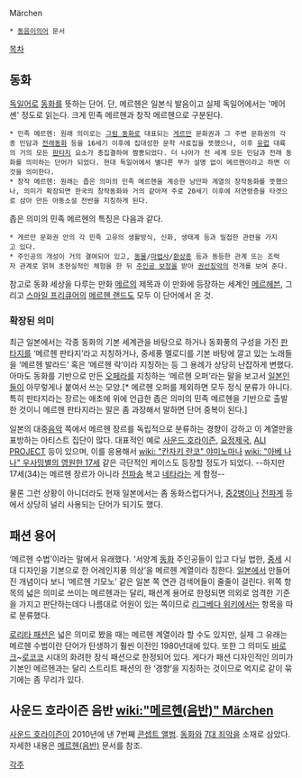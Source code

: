 Märchen
 * [[동음이의어]] 문서

[[목차]]

== 동화 ==
[[독일어]]로 [[동화]]를 뜻하는 단어. 단, 메르헨은 일본식 발음이고 실제 독일어에서는 '메어셴' 정도로 읽는다. 크게 민족 메르헨과 창작 메르헨으로 구분된다.

 * 민족 메르헨: 원래 의미로는 [[그림 동화]]로 대표되는 [[게르만]] 문화권과 그 주변 문화권의 각종 민담과 [[전래동화]] 등을 16세기 이후에 집대성한 문학 사료집을 뜻했으나, 이후 [[유럽]] 대륙의 거의 모든 [[판타지]] 요소가 총집결하여 짬뽕되었다. 더 나아가 전 세계 모든 민담과 전래 동화를 의미하는 단어가 되었다. 현대 독일어에서 별다른 부가 설명 없이 메르헨이라고 하면 이것을 의미한다.
 * 창작 메르헨: 원래는 좁은 의미의 민족 메르헨을 계승한 낭만파 계열의 창작동화를 뜻했으나, 의미가 확장되면 한국의 창작동화와 거의 같아져 주로 20세기 이후에 저연령층을 타겟으로 삼아 만든 아동소설 전반을 지칭하게 된다.

좁은 의미의 민족 메르헨의 특징은 다음과 같다.

 * 게르만 문화권 안의 각 민족 고유의 생활방식, 신화, 생태계 등과 밀접한 관련을 가지고 있다.
 * 주인공의 개성이 거의 결여되어 있고, [[동물]]/[[마법사]]/[[환상종]] 등과 동등한 관계 또는 조력자 관계로 얽혀 초현실적인 체험을 한 뒤 [[주인공 보정]]을 받아 [[권선징악]]의 전개를 보여 준다.

참고로 동화 세상을 다루는 만화 [[메르]]의 제목과 이 만화에 등장하는 세계인 [[메르헤븐]], 그리고 [[스마일 프리큐어]]의 [[메르헨 랜드]]도 모두 이 단어에서 온 것.


=== 확장된 의미 ===
최근 일본에서는 각종 동화의 기본 세계관을 바탕으로 하거나 동화풍의 구성을 가진 [[판타지]]를 ‘메르헨 판타지’라고 지칭하거나, 중세풍 멜로디를 기본 바탕에 깔고 있는 노래들을 ‘메르헨 발라드’ 혹은 ‘메르헨 락’이라 지칭하는 등 그 용례가 상당히 난잡하게 변했다. 아마도 동화를 기반으로 만든 [[오페라]]를 지칭하는 ‘메르헨 오퍼’라는 말을 보고서 [[일본인]]들이 아무렇게나 붙여서 쓰는 모양.[* 메르헨 오퍼를 제외하면 모두 정식 분류가 아니다. 특히 판타지라는 장르는 애초에 위에 언급한 좁은 의미의 민족 메르헨을 기반으로 출발한 것이니 메르헨 판타지라는 말은 좀 과장해서 말하면 단어 중복이 된다.] 

일본의 대중[[음악]] 쪽에서 메르헨 장르를 독립적으로 분류하는 경향이 강하고 이 계열만을 표방하는 아티스트 집단이 많다. 대표적인 예로 [[사운드 호라이즌]], [[요정제국]], [[ALI PROJECT]] 등이 있으며, 이를 응용해서 [[wiki: "칸자키 란코" 야미노마]]나 [[wiki: "아베 나나" 우사밍별의 영원한 17세]] 같은 극단적인 케이스도 등장할 정도가 되었다. --하지만 17세(34)는 메르헨 장르가 아니라  [[전파송]] 복고 [[네타]]라는 게 함정--


물론 그런 상황이 아니더라도 현재 일본에서는 좀 동화스럽다거나,  [[중2병]]이나 [[전파계]] 등에서 상당히 널리 사용되는 단어가 되기도 했다.

== 패션 용어 ==
‘메르헨 수법’이라는 말에서 유래했다. ‘서양계 [[동화]] 주인공들이 입고 다닐 법한, [[중세]] 시대 디자인을 기본으로 한 어레인지풍 의상’을 메르헨 계열이라 칭한다. [[일본]]에서 만들어진 개념이다 보니 ‘메르헨 기모노’ 같은 일본 쪽 연관 검색어들이 줄줄이 걸린다. 위쪽 항목의 넓은 의미로 쓰이는 메르헨과는 달리, 패션계 용어로 한정되면 의외로 엄격한 기준을 가지고 판단하는데다 나름대로 어원이 있는 쪽이므로 [[리그베다 위키]]에서는 항목을 따로 분류했다.

[[로리타 패션]]은 넓은 의미로 봤을 때는 메르헨 계열이라 할 수도 있지만, 실제 그 유래는 메르헨 수법이란 단어가 탄생하기 훨씬 이전인 1980년대에 있다. 또한 그 의미도 [[바로크]]~[[로코코]] 시대의 화려한 장식 패션으로 한정되어 있다. 게다가 패션 디자인적인 의미가 기본인 메르헨과는 달리 스트리트 패션의 한 ‘경향’을 지칭하는 것이므로 억지로 같이 묶기에는 좀 무리가 있다. 


== 사운드 호라이즌 음반 [[wiki:"메르헨(음반)" Märchen]] ==
[[사운드 호라이즌]]이 2010년에 낸 7번째 [[콘셉트 앨범]]. [[동화]]와 [[7대 죄악]]을 소재로 삼았다. 자세한 내용은 [[메르헨(음반)]] 문서를 참조.


[[각주]]

